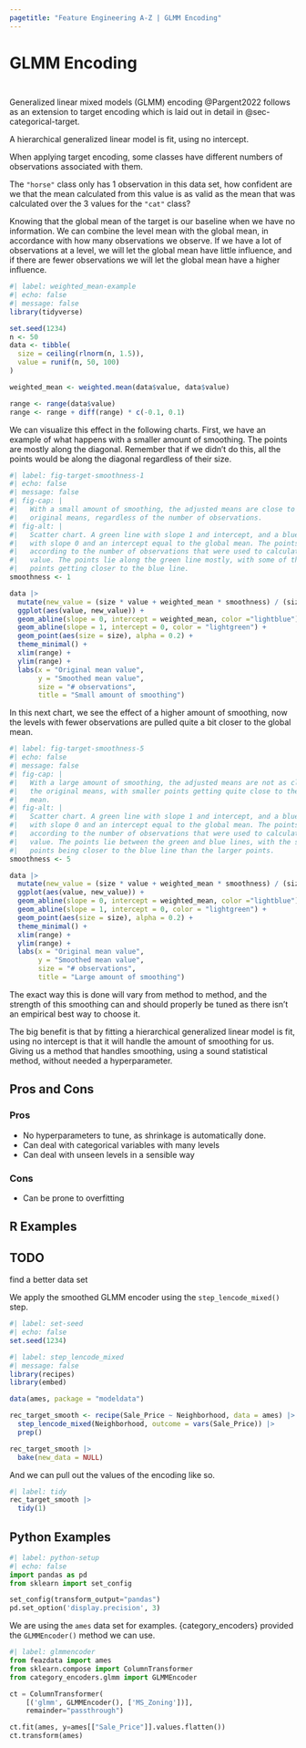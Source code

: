 ```yaml
---
pagetitle: "Feature Engineering A-Z | GLMM Encoding"
---
```


# GLMM Encoding {#sec-categorical-glmm}

::: {style="visibility: hidden; height: 0px;"}
## GLMM Encoding
:::

Generalized linear mixed models (GLMM) encoding @Pargent2022 follows as an extension to target encoding which is laid out in detail in @sec-categorical-target.

A hierarchical generalized linear model is fit, using no intercept.

When applying target encoding, some classes have different numbers of observations associated with them.

The `"horse"` class only has 1 observation in this data set, how confident are we that the mean calculated from this value is as valid as the mean that was calculated over the 3 values for the `"cat"` class?

Knowing that the global mean of the target is our baseline when we have no information.
We can combine the level mean with the global mean, in accordance with how many observations we observe.
If we have a lot of observations at a level, we will let the global mean have little influence, and if there are fewer observations we will let the global mean have a higher influence.

```r
#| label: weighted_mean-example
#| echo: false
#| message: false
library(tidyverse)

set.seed(1234)
n <- 50
data <- tibble(
  size = ceiling(rlnorm(n, 1.5)),
  value = runif(n, 50, 100)
)

weighted_mean <- weighted.mean(data$value, data$value)

range <- range(data$value) 
range <- range + diff(range) * c(-0.1, 0.1)
```

We can visualize this effect in the following charts.
First, we have an example of what happens with a smaller amount of smoothing.
The points are mostly along the diagonal.
Remember that if we didn't do this, all the points would be along the diagonal regardless of their size.

```r
#| label: fig-target-smoothness-1
#| echo: false
#| message: false
#| fig-cap: |
#|   With a small amount of smoothing, the adjusted means are close to the 
#|   original means, regardless of the number of observations.
#| fig-alt: |
#|   Scatter chart. A green line with slope 1 and intercept, and a blue line 
#|   with slope 0 and an intercept equal to the global mean. The points are sized
#|   according to the number of observations that were used to calculate the 
#|   value. The points lie along the green line mostly, with some of the smaller
#|   points getting closer to the blue line.
smoothness <- 1

data |>
  mutate(new_value = (size * value + weighted_mean * smoothness) / (size + smoothness)) |>
  ggplot(aes(value, new_value)) +
  geom_abline(slope = 0, intercept = weighted_mean, color ="lightblue") +
  geom_abline(slope = 1, intercept = 0, color = "lightgreen") +
  geom_point(aes(size = size), alpha = 0.2) +
  theme_minimal() +
  xlim(range) +
  ylim(range) +
  labs(x = "Original mean value",
       y = "Smoothed mean value",
       size = "# observations",
       title = "Small amount of smoothing")
```

In this next chart, we see the effect of a higher amount of smoothing, now the levels with fewer observations are pulled quite a bit closer to the global mean.

```r
#| label: fig-target-smoothness-5
#| echo: false
#| message: false
#| fig-cap: |
#|   With a large amount of smoothing, the adjusted means are not as close to
#|   the original means, with smaller points getting quite close to the global
#|   mean.
#| fig-alt: |
#|   Scatter chart. A green line with slope 1 and intercept, and a blue line 
#|   with slope 0 and an intercept equal to the global mean. The points are sized
#|   according to the number of observations that were used to calculate the 
#|   value. The points lie between the green and blue lines, with the smaller
#|   points being closer to the blue line than the larger points.
smoothness <- 5

data |>
  mutate(new_value = (size * value + weighted_mean * smoothness) / (size + smoothness)) |>
  ggplot(aes(value, new_value)) +
  geom_abline(slope = 0, intercept = weighted_mean, color ="lightblue") +
  geom_abline(slope = 1, intercept = 0, color = "lightgreen") +
  geom_point(aes(size = size), alpha = 0.2) +
  theme_minimal() +
  xlim(range) +
  ylim(range) +
  labs(x = "Original mean value",
       y = "Smoothed mean value",
       size = "# observations",
       title = "Large amount of smoothing")
```

The exact way this is done will vary from method to method, and the strength of this smoothing can and should properly be tuned as there isn't an empirical best way to choose it.

The big benefit is that by fitting a hierarchical generalized linear model is fit, using no intercept is that it will handle the amount of smoothing for us. Giving us a method that handles smoothing, using a sound statistical method, without needed a hyperparameter.

## Pros and Cons

### Pros

- No hyperparameters to tune, as shrinkage is automatically done.
- Can deal with categorical variables with many levels
- Can deal with unseen levels in a sensible way

### Cons

- Can be prone to overfitting

## R Examples

::: callout-caution
# TODO

find a better data set
:::

We apply the smoothed GLMM encoder using the `step_lencode_mixed()` step.

```r
#| label: set-seed
#| echo: false
set.seed(1234)
```

```r
#| label: step_lencode_mixed
#| message: false
library(recipes)
library(embed)

data(ames, package = "modeldata")

rec_target_smooth <- recipe(Sale_Price ~ Neighborhood, data = ames) |>
  step_lencode_mixed(Neighborhood, outcome = vars(Sale_Price)) |>
  prep()

rec_target_smooth |>
  bake(new_data = NULL)
```

And we can pull out the values of the encoding like so.

```r
#| label: tidy
rec_target_smooth |>
  tidy(1)
```

## Python Examples

```python
#| label: python-setup
#| echo: false
import pandas as pd
from sklearn import set_config

set_config(transform_output="pandas")
pd.set_option('display.precision', 3)
```

We are using the `ames` data set for examples.
{category_encoders} provided the `GLMMEncoder()` method we can use.

```python
#| label: glmmencoder
from feazdata import ames
from sklearn.compose import ColumnTransformer
from category_encoders.glmm import GLMMEncoder

ct = ColumnTransformer(
    [('glmm', GLMMEncoder(), ['MS_Zoning'])], 
    remainder="passthrough")

ct.fit(ames, y=ames[["Sale_Price"]].values.flatten())
ct.transform(ames)
```

